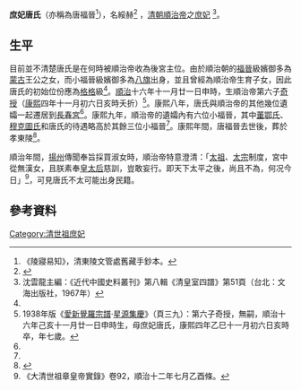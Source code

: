 '''庶妃唐氏'''（亦稱為唐福晉<ref>《陵寢易知》，清東陵文管處舊藏手鈔本。</ref>），名綏赫<ref name=Wong>{{cite book |author1=王冕森 |title=清代后妃雜識 |date=2022 |publisher=上海社會科學院出版社 |isbn=978-7-5520-3820-0}}</ref> ，[[清朝|清朝]][[順治帝|順治帝]]之[[庶妃|庶妃]] <ref>沈雲龍主編：《近代中國史料叢刊》第八輯《清皇室四譜》第51頁（台北：文海出版社，1967年）</ref>。

==生平==
目前並不清楚唐氏是在何時被順治帝收為後宮主位。由於順治朝的[[福晉|福晉]]級嬪御多為[[蒙古|蒙古]]王公之女，而小福晉級嬪御多為[[八旗|八旗]]出身，並且曾經為順治帝生育子女，因此唐氏的初始位份應為[[格格|格格]]級<ref name=Wong/>。[[順治|順治]]十六年十一月廿一日申時，生順治帝第六子[[奇授|奇授]]（[[康熙|康熙]]四年十一月初六日亥時夭折）<ref name="a1">1938年版《[[愛新覺羅宗譜|愛新覺羅宗譜]]·[[星源集慶|星源集慶]]》（頁三九）：第六子奇授，無嗣，順治十六年己亥十一月廿一日申時生，母庶妃唐氏，康熙四年乙巳十一月初六日亥時卒，年七歲。</ref>。康熙八年，唐氏與順治帝的其他幾位遺孀一起遷居到[[長春宮|長春宮]]<ref name=Wong/>。康熙九年，順治帝的遺孀內有六位小福晉，其中[[寧愨妃|董鄂氏]]、[[庶妃穆克圖氏|穆克圖氏]]和唐氏的待遇略高於其餘三位小福晉<ref name=Wong/>。康熙年間，唐福晉去世後，葬於孝東陵<ref>{{cite book |author1= -{于}-善浦 |title=清東陵大觀 |date=1985 |publisher=河北人民出版社 |location=石家莊 |page=51}}</ref>。

順治年間，[[揚州|揚州]]傳聞奉旨採買淑女時，順治帝特意澄清：「[[努爾哈赤|太祖]]、[[皇太極|太宗]]制度，宮中從無漢女，且朕素奉[[孝莊文皇后|皇太后]]慈訓，豈敢妄行。即天下太平之後，尚且不為，何况今日」<ref>《大清世祖章皇帝實錄》卷92，順治十二年七月乙酉條。</ref>，可見唐氏不太可能出身民籍。

==參考資料==
{{Reflist}}

{{清世祖皇室}}
[[Category:清世祖庶妃|Category:清世祖庶妃]]